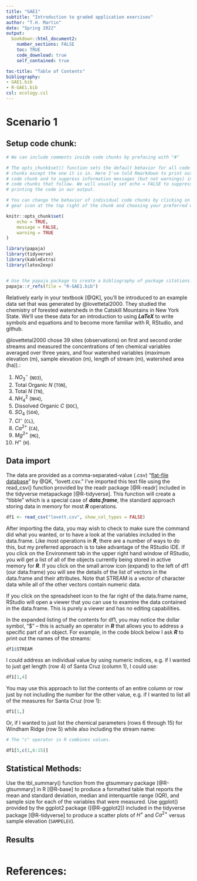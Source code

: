 ```yaml
---
title: "GAE1"
subtitle: "Introduction to graded application exercises"
author: "T.H. Martin"
date: "Spring 2022"
output:
  bookdown::html_document2:
    number_sections: FALSE
    toc: TRUE
    code_download: true
    self_contained: true

toc-title: "Table of Contents"
bibliography:
- GAE1.bib
- R-GAE1.bib
csl: ecology.csl
---
```


# Scenario 1

## Setup code chunk:

```r
# We can include comments inside code chunks by prefacing with "#"

# The opts_chunk$set() function sets the default behavior for all code
# chunks except the one it is in. Here I've told Rmarkdown to print out the 
# code chunk and to suppress information messages (but not warnings) in the
# code chunks that follow. We will usually set echo = FALSE to suppress
# printing the code in our output.

# You can change the behavior of individual code chunks by clicking on the 
# gear icon at the top right of the chunk and choosing your preferred options.

knitr::opts_chunk$set(
	echo = TRUE,
	message = FALSE,
	warning = TRUE
)

library(papaja)
library(tidyverse)
library(kableExtra)
library(latex2exp)


# Use the papaja package to create a bibliography of package citations:
papaja::r_refs(file = "R-GAE1.bib")

```

Relatively early in your textbook [@QK], you'll be introduced to an example data set that was generated by @lovettetal2000. They studied the chemistry of forested watersheds in the Catskill Mountains in New York State. We'll use these data for an introduction to using ***LaTeX*** to write symbols and equations and to become more familiar with R, RStudio, and github.

@lovettetal2000 chose 39 sites (observations) on first and second order streams and measured the concentrations of ten chemical variables averaged over three years, and four watershed variables (maximum elevation (m), sample elevation (m), length of stream (m), watershed area (ha)).:

1.  $NO_3^-$ (`NO3`),
2.  Total Organic $N$ (`TON`),
3.  Total $N$ (`TN`),
4.  $NH_4^2$ (`NH4`),
5.  Dissolved Organic $C$ (`DOC`),
6.  $SO_4$ (`SO4`),
7.  $Cl^-$ (`CL`),
8.  $Ca^{2+}$ (`CA`),
9.  $Mg^{2+}$ (`MG`),
10. $H^+$ (`H`).

## Data import

The data are provided as a comma-separated-value (.csv) "[flat-file database](https://en.wikipedia.org/wiki/Flat-file_database)" by @QK,  "lovett.csv." I've imported this text file using the read_csv() function provided by the readr package [@R-readr] included in the tidyverse metapackage [@R-tidyverse]. This function will create a "tibble" which is a special case of ***data.frame***, the standard approach storing data in memory for most ***R*** operations.

```r
df1 <- read_csv("lovett.csv", show_col_types = FALSE)
```

After importing the data, you may wish to check to make sure the command did what you wanted, or to have a look at the variables included in the data.frame. Like most operations in ***R***, there are a number of ways to do this, but my preferred approach is to take advantage of the RStudio IDE. If you click on the Environment tab in the upper right hand window of RStudio, you will get a list of all of the objects currently being stored in active memory for ***R***. If you click on the small arrow icon (expand) to the left of df1 (our data.frame) you will see the details of the list of vectors in the data.frame and their attributes. Note that STREAM is a vector of character data while all of the other vectors contain numeric data.

If you click on the spreadsheet icon to the far right of the data.frame name, RStudio will open a viewer that you can use to examine the data contained in the data.frame. This is purely a viewer and has no editing capabilities. 

In the expanded listing of the contents for df1, you may notice the dollar symbol, "$" -- this is actually an operator in ***R*** that allows you to address a specific part of an object. For example, in the code block below I ask ***R*** to print out the names of the streams:

```r
df1$STREAM
```

I could address an individual value by using numeric indices, e.g. if I wanted to just get length (row 4) of Santa Cruz (column 1), I could use:

```r
df1[1,4]
```

You may use this approach to list the contents of an entire column or row just by not including the number for the other value, e.g. if I wanted to list all of the measures for Santa Cruz (row 1): 

```r
df1[1,]
```
Or, if I wanted to just list the chemical parameters (rows 6 through 15) for Windham Ridge (row 5) while also including the stream name:

```r
# The "c" operator in R combines values.

df1[5,c(1,6:15)]
```

## Statistical Methods:

Use the tbl_summary() function from the gtsummary package [@R-gtsummary] in R [@R-base] to produce a formatted table that reports the mean and standard deviation, median and interquartile range (IQR), and sample size for each of the variables that were measured. Use ggplot() provided by the ggplot2 package ([@R-ggplot2]) included in the tidyverse package [@R-tidyverse] to produce a scatter plots of $H^+$ and $Ca^{2+}$ versus sample elevation (`SAMPELEV`).

## Results

```r


```

# References:
